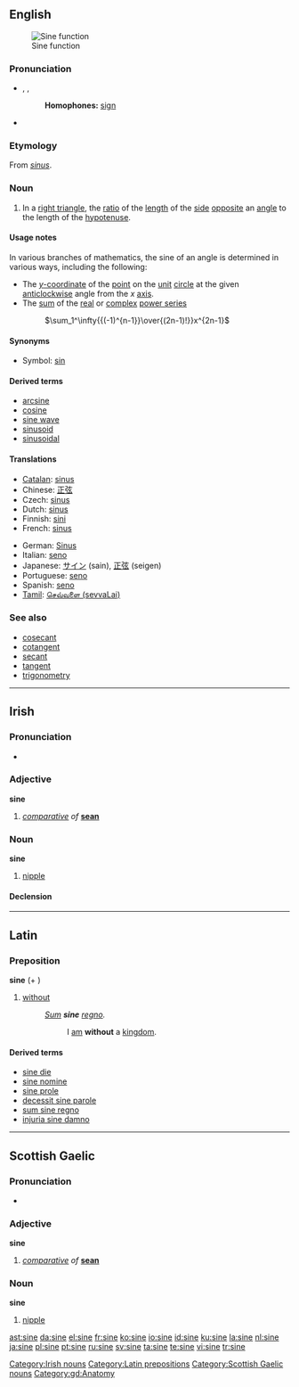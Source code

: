 {{also|Sine}}
==English==
{{wikipedia|Trigonometric function|Sine}}
[[Image:Sine.svg|thumb|Sine function]]

===Pronunciation===
* {{enPR|sīn}}, {{IPA|/saɪn/}}, {{SAMPA|/saIn/}}
*: '''Homophones:''' [[sign]]
* {{rhymes|aɪn}}

===Etymology===
From {{etyl|la}} ''[[sinus]]''.

===Noun===
{{en-noun}}

# {{context|trigonometry|mathematics}} In a [[right triangle]], the [[ratio]] of the [[length]] of the [[side]] [[opposite]] an [[angle]] to the length of the [[hypotenuse]].

====Usage notes====
In various branches of mathematics, the sine of an angle is determined in various ways, including the following:
* The [[y-coordinate|''y''-coordinate]] of the [[point]] on the [[unit]] [[circle]] at the given [[anticlockwise]] angle from the ''x'' [[axis]].
* The [[sum]] of the [[real]] or [[complex]] [[power series]]
*: <math>\sum_1^\infty{{(-1)^{n-1}}\over{(2n-1)!}}x^{2n-1}</math>

====Synonyms====
* Symbol: [[sin]]

====Derived terms====
* [[arcsine]]
* [[cosine]]
* [[sine wave]]
* [[sinusoid]]
* [[sinusoidal]]

====Translations====
{{trans-top|trigonometric function}}
* [[Catalan]]: [[sinus#Catalan|sinus]] {{m}}
* Chinese: [[正弦]]
* Czech: [[sinus#Czech|sinus]] {{m}}
* Dutch: [[sinus#Dutch|sinus]] {{m}}
* Finnish: [[sini]]
* French: [[sinus#French|sinus]] {{m}}
{{trans-mid}}
* German: [[Sinus#German|Sinus]] {{m}}
* Italian: [[seno#Italian|seno]] {{m}}
* Japanese: [[サイン]] (sain), [[正弦]] (seigen)
* Portuguese: [[seno#Portuguese|seno]] {{m}}
* Spanish: [[seno#Spanish|seno]] {{m}}
* [[Tamil]]: [[செவ்வளை (sevvaLai)]]
{{trans-bottom}}

===See also===
* [[cosecant]]
* [[cotangent]]
* [[secant]]
* [[tangent]]
* [[trigonometry]]

----

==Irish==

===Pronunciation===
* {{IPA|/ˈʃinʲə/|lang=ga}}

===Adjective===
'''sine'''

# ''[[comparative]] of'' '''[[sean#Irish|sean]]'''

===Noun===
'''sine''' {{f}}

# [[nipple]]

====Declension====
{{ga noun f4|si|ne|ní}}

[[Category:Irish nouns]]

----

==Latin==

===Preposition===
'''sine''' (+ {{ablative}})

# [[without]]
#: ''[[sum#Latin|Sum]] '''sine''' [[regnum|regno]].''
#:: I [[am]] '''without''' a [[kingdom]].

====Derived terms====
* [[sine die]]
* [[sine nomine]]
* [[sine prole]]
* [[decessit sine parole]]
* [[sum sine regno]]
* [[injuria sine damno]]

[[Category:Latin prepositions]]

----

==Scottish Gaelic==

===Pronunciation===
* {{IPA|/ˈʃinʲə/|lang=gd}}

===Adjective===
'''sine'''

# ''[[comparative]] of'' '''[[sean#Irish|sean]]'''

===Noun===
'''sine''' {{f}}

# [[nipple]]

[[Category:Scottish Gaelic nouns]]
[[Category:gd:Anatomy]]

[[ast:sine]]
[[da:sine]]
[[el:sine]]
[[fr:sine]]
[[ko:sine]]
[[io:sine]]
[[id:sine]]
[[ku:sine]]
[[la:sine]]
[[nl:sine]]
[[ja:sine]]
[[pl:sine]]
[[pt:sine]]
[[ru:sine]]
[[sv:sine]]
[[ta:sine]]
[[te:sine]]
[[vi:sine]]
[[tr:sine]]